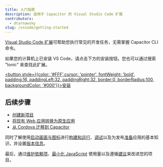 ```yaml
---
title: 入门指南
description: 适用于 Capacitor 的 Visual Studio Code 扩展
contributors:
  - dtarnawsky
slug: /vscode/getting-started
---
```


[Visual Studio Code 扩展](https://marketplace.visualstudio.com/items?itemName=ionic.ionic)可帮助您执行常见的开发任务，无需掌握 Capacitor CLI 命令。

如果您的计算机上已安装 VS Code，请点击下方的安装按钮。您也可以通过搜索 "Ionic" 来查找此扩展。

<a href="vscode:extension/ionic.ionic" target="_self"><button style={{color: '#FFF',cursor: 'pointer', fontWeight: 'bold', padding:16, paddingLeft:32, paddingRight:32, border:0, borderRadius:100, backgroundColor: '#000'}}>安装</button></a>

<h2>后续步骤</h2>

- [创建新项目](new-project)
- [将现有 Web 应用转换为原生应用](web-to-native)
- [从 Cordova 迁移到 Capacitor](cordova)

同时了解使用[启动画面与图标](splash-icon)进行[构建和运行](build-and-run)、[调试](debugging)以及为发布[准备](release)应用的基本知识，并设置[版本信息](native-settings)。

最后，通过[维护依赖项](dependencies)、[最小化 JavaScript](bundle) 使用量以及遵循[建议](recommendations)来改进您的项目。